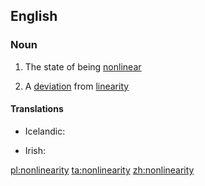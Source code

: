 ==English==

===Noun===
{{wikipedia}}
{{en-noun|-|nonlinearities}}

#{{uncountable}} The state of being [[nonlinear]]
#{{countable}} A [[deviation]] from [[linearity]]

====Translations====
{{trans-top|the state of being nonlinear}}
* Icelandic: {{t-|is|ólínuleiki|m}}
{{trans-mid}}
* Irish: {{t|ga|neamhlíneacht|f}}
{{trans-bottom}}

[[pl:nonlinearity]]
[[ta:nonlinearity]]
[[zh:nonlinearity]]